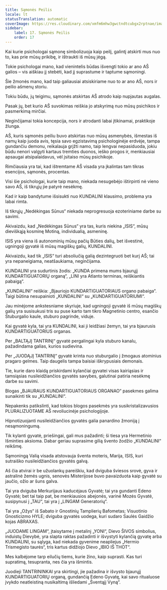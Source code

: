 ```yaml
---
title: Sąmonės Peilis
locale: lt
statusTranslation: automatic
coverImage: https://res.cloudinary.com/xmfm6mhw3gwctndtcubgx2rptnae/image/upload/v1741354419/small_cover_la_gran_rebelion_28716e29d2.webp
sidebar:
    label: 17. Sąmonės Peilis
    order: 17
---
```

Kai kurie psichologai sąmonę simbolizuoja kaip peilį, galintį atskirti mus nuo to, kas prie mūsų prikibę, ir ištraukti iš mūsų jėgą.

Tokie psichologai mano, kad vienintelis būdas išvengti tokio ar ano AŠ galios – vis aiškiau jį stebėti, kad jį suprastume ir taptume sąmoningi.

Šie žmonės mano, kad taip galiausiai atsiskiriame nuo to ar ano AŠ, nors ir peilio ašmenų storiu.

Tokiu būdu, jų teigimu, sąmonės atskirtas AŠ atrodo kaip nupjautas augalas.

Pasak jų, bet kurio AŠ suvokimas reiškia jo atskyrimą nuo mūsų psichikos ir pasmerkimą mirčiai.

Neginčijamai tokia koncepcija, nors ir atrodanti labai įtikinamai, praktikoje žlunga.

AŠ, kuris sąmonės peiliu buvo atskirtas nuo mūsų asmenybės, išmestas iš namų kaip juoda avis, tęsia savo egzistavimą psichologinėje erdvėje, tampa gundančiu demonu, reikalauja grįžti namo, taip lengvai nepasiduoda, jokiu būdu nenori valgyti kartaus tremties duonos, ieško progos ir, menkiausiai apsaugai atsipalaidavus, vėl įsitaiso mūsų psichikoje.

Rimčiausia yra tai, kad ištremtame AŠ visada yra įkalintas tam tikras esencijos, sąmonės, procentas.

Visi šie psichologai, kurie taip mano, niekada nesugebėjo ištirpinti nė vieno savo AŠ, iš tikrųjų jie patyrė nesėkmę.

Kad ir kaip bandytume išsisukti nuo KUNDALINI klausimo, problema yra labai rimta.

Iš tikrųjų „Nedėkingas Sūnus“ niekada neprogresuoja ezoteriniame darbe su savimi.

Akivaizdu, kad „Nedėkingas Sūnus“ yra tas, kuris niekina „ISIS“, mūsų dieviškąją kosminę Motiną, individualią, asmeninę.

ISIS yra viena iš autonominių mūsų pačių Būties dalių, bet išvestinė, ugningoji gyvatė iš mūsų magiškų galių, KUNDALINI.

Akivaizdu, kad tik „ISIS“ turi absoliučią galią dezintegruoti bet kurį AŠ; tai yra nepaneigiama, neatšaukiama, neginčijama.

KUNDALINI yra sudurtinis žodis: „KUNDA primena mums bjaurųjį KUNDARTIGUATORIŲ organą“, „LINI yra Atlanto terminas, reiškiantis pabaigą“.

„KUNDALINI“ reiškia: „Bjauriojo KUNDARTIGUATORIAUS organo pabaiga“. Taigi būtina nesupainioti „KUNDALINI“ su „KUNDARTIGUATORIUMI“.

Jau minėjome ankstesniame skyriuje, kad ugningoji gyvatė iš mūsų magiškų galių yra susisukusi tris su puse karto tam tikro Magnetinio centro, esančio Stuburgalio kaule, stuburo pagrinde, viduje.

Kai gyvatė kyla, tai yra KUNDALINI, kai ji leidžiasi žemyn, tai yra bjaurusis KUNDARTIGUATORIUS organas.

Per „BALTĄJĮ TANTRINĮ“ gyvatė pergalingai kyla stuburo kanalu, pažadindama galias, kurios sudievina.

Per „JUODĄJĮ TANTRINĮ“ gyvatė krinta nuo stuburgalio į žmogaus atominius pragaro gelmes. Taip daugelis tampa baisiai iškrypusiais demonais.

Tie, kurie daro klaidą priskirdami kylančiai gyvatei visas kairiąsias ir tamsiąsias nusileidžiančios gyvatės savybes, galutinai patiria nesėkmę darbe su savimi.

Blogas „BJAURAUS KUNDARTIGUATORIAUS ORGANAO“ pasekmes galima sunaikinti tik su „KUNDALINI“.

Nepakenks patikslinti, kad tokios blogos pasekmės yra susikristalizavusios PLURALIZUOTAME AŠ revoliucinėje psichologijoje.

Hipnotizuojanti nusileidžiančios gyvatės galia panardino žmoniją į nesąmoningumą.

Tik kylanti gyvatė, priešingai, gali mus pažadinti; ši tiesa yra Hermetinio Išminties aksioma. Dabar geriau suprasime gilią švento žodžio „KUNDALINI“ reikšmę.

Sąmoningą Valią visada atstovauja šventa moteris, Marija, ISIS, kuri sutraiško nusileidžiančios gyvatės galvą.

Aš čia atvirai ir be užuolankų pareiškiu, kad dviguba šviesos srovė, gyva ir astralinė žemės ugnis, senovės Misterijose buvo pavaizduota kaip gyvatė su jaučio, ožio ar šuns galva.

Tai yra dviguba Merkurijaus kaducėjaus Gyvatė; tai yra gundanti Edeno Gyvatė; bet tai taip pat, be menkiausios abejonės, varinė Mozės Gyvatė, susipynusi į „TAU“, tai yra į „LINGAM Generatorių“.

Tai yra „Ožys“ iš Sabato ir Gnostinių Tamplierių Bafometas; Visuotinio Gnosticizmo HYLE; dviguba gyvatės uodega, kuri sudaro Saulės Gaidžio kojas ABRAXAS.

„JUODAME LINGAM“, įtaisytame į metalinį „YONI“, Dievo ŠIVOS simbolius, induistų Dievybė, yra slapta raktas pažadinti ir išvystyti kylančią gyvatę arba KUNDALINI, su sąlyga, kad niekada gyvenime neapliejus „Hermio Trismegisto taurės“, tris kartus didžiojo Dievo „IBIO IŠ THOT“.

Mes kalbėjome tarp eilučių tiems, kurie žino, kaip suprasti. Kas turi supratimą, tesupranta, nes čia yra išmintis.

Juodieji TANTRININKAI yra skirtingi, jie pažadina ir išvysto bjaurųjį KUNDARTIGUATORIŲ organą, gundančią Edeno Gyvatę, kai savo ritualuose įvykdo neatleistiną nusikaltimą išliedami „Šventąjį Vyną“.


